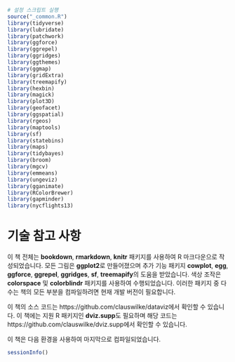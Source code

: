 ```r
# 설정 스크립트 실행
source("_common.R")
library(tidyverse)
library(lubridate)
library(patchwork)
library(ggforce)
library(ggrepel)
library(ggridges)
library(ggthemes)
library(ggmap)
library(gridExtra)
library(treemapify)
library(hexbin)
library(magick)
library(plot3D)
library(geofacet)
library(ggspatial)
library(rgeos)
library(maptools)
library(sf)
library(statebins)
library(maps)
library(tidybayes)
library(broom)
library(mgcv)
library(emmeans)
library(ungeviz)
library(gganimate)
library(RColorBrewer)
library(gapminder)
library(nycflights13)
```

# 기술 참고 사항 {-}

이 책 전체는 **bookdown**, **rmarkdown**, **knitr** 패키지를 사용하여 R 마크다운으로 작성되었습니다. 모든 그림은 **ggplot2**로 만들어졌으며 추가 기능 패키지 **cowplot**, **egg**, **ggforce**, **ggrepel**, **ggridges**, **sf**, **treemapify**의 도움을 받았습니다. 색상 조작은 **colorspace** 및 **colorblindr** 패키지를 사용하여 수행되었습니다. 이러한 패키지 중 다수는 책의 모든 부분을 컴파일하려면 현재 개발 버전이 필요합니다.

이 책의 소스 코드는 https://github.com/clauswilke/dataviz에서 확인할 수 있습니다. 이 책에는 지원 R 패키지인 **dviz.supp**도 필요하며 해당 코드는 https://github.com/clauswilke/dviz.supp에서 확인할 수 있습니다.

이 책은 다음 환경을 사용하여 마지막으로 컴파일되었습니다.
```r
sessionInfo()
```
